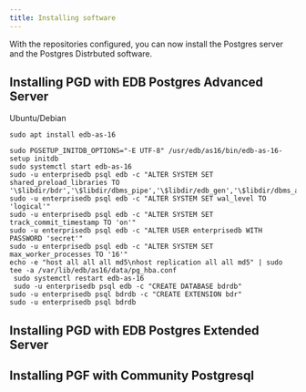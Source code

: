 ```yaml
---
title: Installing software
---
```


With the repositories configured, you can now install the Postgres server and the Postgres Distrbuted software.


## Installing PGD with EDB Postgres Advanced Server

Ubuntu/Debian

```
sudo apt install edb-as-16
```

```
sudo PGSETUP_INITDB_OPTIONS="-E UTF-8" /usr/edb/as16/bin/edb-as-16-setup initdb
sudo systemctl start edb-as-16
sudo -u enterprisedb psql edb -c "ALTER SYSTEM SET shared_preload_libraries TO '\$libdir/bdr','\$libdir/dbms_pipe','\$libdir/edb_gen','\$libdir/dbms_aq'"
sudo -u enterprisedb psql edb -c "ALTER SYSTEM SET wal_level TO 'logical'"
sudo -u enterprisedb psql edb -c "ALTER SYSTEM SET track_commit_timestamp TO 'on'"
sudo -u enterprisedb psql edb -c "ALTER USER enterprisedb WITH PASSWORD 'secret'"
sudo -u enterprisedb psql edb -c "ALTER SYSTEM SET max_worker_processes TO '16'"
echo -e "host all all all md5\nhost replication all all md5" | sudo tee -a /var/lib/edb/as16/data/pg_hba.conf
 sudo systemctl restart edb-as-16
 sudo -u enterprisedb psql edb -c "CREATE DATABASE bdrdb"
sudo -u enterprisedb psql bdrdb -c "CREATE EXTENSION bdr"
sudo -u enterprisedb psql bdrdb
```

## Installing PGD with EDB Postgres Extended Server


## Installing PGF with Community Postgresql

